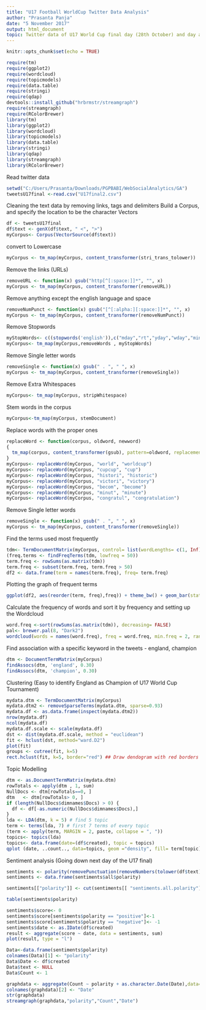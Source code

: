 ---
title: "U17 Football WorldCup Twitter Data Analysis"
author: "Prasanta Panja"
date: "5 November 2017"
output: html_document
topic: Twitter data of U17 World Cup final day (28th October) and day after final (29th October) has been used to analyze
---

```{r setup, include=FALSE}
knitr::opts_chunk$set(echo = TRUE)
```


```{r}
require(tm) 
require(ggplot2)
require(wordcloud) 
require(topicmodels)
require(data.table)
require(stringi)
require(qdap) 
devtools::install_github("hrbrmstr/streamgraph")
require(streamgraph)
require(RColorBrewer)
library(tm) 
library(ggplot2)
library(wordcloud) 
library(topicmodels)
library(data.table)
library(stringi)
library(qdap) 
library(streamgraph)
library(RColorBrewer)
```

Read twitter data
```{r}
setwd("C:/Users/Prasanta/Downloads/PGPBABI/WebSocialAnalytics/GA")
tweetsU17final <-read.csv("U17final2.csv")
```

Cleaning the text data by removing links, tags and delimiters
Build a Corpus, and specify the location to be the character Vectors
```{r}
df <- tweetsU17final
df$text <- genX(df$text, " <", ">")
myCorpus<- Corpus(VectorSource(df$text))
```

convert to Lowercase
```{r}
myCorpus <- tm_map(myCorpus, content_transformer(stri_trans_tolower))
```

Remove the links (URLs)
```{r}
removeURL <- function(x) gsub("http[^[:space:]]*", "", x) 
myCorpus <- tm_map(myCorpus, content_transformer(removeURL))
```

Remove anything except the english language and space
```{r}
removeNumPunct <- function(x) gsub("[^[:alpha:][:space:]]*", "", x) 
myCorpus <- tm_map(myCorpus, content_transformer(removeNumPunct))
```

Remove Stopwords
```{r}
myStopWords<- c((stopwords('english')),c("mday","rt","yday","wday","min","hour","just","year","character","cup","languag","datetimestamp","bbouk"))
myCorpus<- tm_map(myCorpus,removeWords , myStopWords)
```

Remove Single letter words
```{r}
removeSingle <- function(x) gsub(" . ", " ", x)
myCorpus <- tm_map(myCorpus, content_transformer(removeSingle))
```

Remove Extra Whitespaces
```{r}
myCorpus<- tm_map(myCorpus, stripWhitespace)
```

Stem words in the corpus
```{r}
myCorpus<-tm_map(myCorpus, stemDocument)
```

Replace words with the proper ones
```{r}
replaceWord <- function(corpus, oldword, newword)
{
  tm_map(corpus, content_transformer(gsub), pattern=oldword, replacement=newword)
}
myCorpus<- replaceWord(myCorpus, "world", "worldcup")
myCorpus<- replaceWord(myCorpus, "cupcup", "cup")
myCorpus<- replaceWord(myCorpus, "histori", "historic")
myCorpus<- replaceWord(myCorpus, "victori", "victory")
myCorpus<- replaceWord(myCorpus, "becom", "become")
myCorpus<- replaceWord(myCorpus, "minut", "minute")
myCorpus<- replaceWord(myCorpus, "congratul", "congratulation")
```

Remove Single letter words
```{r}
removeSingle <- function(x) gsub(" . ", " ", x)
myCorpus <- tm_map(myCorpus, content_transformer(removeSingle))
```

Find the terms used most frequently
```{r}
tdm<- TermDocumentMatrix(myCorpus, control= list(wordLengths= c(1, Inf)))
(freq.terms <- findFreqTerms(tdm, lowfreq = 50))
term.freq <- rowSums(as.matrix(tdm))
term.freq <- subset(term.freq, term.freq > 50)
df2 <- data.frame(term = names(term.freq), freq= term.freq)
```


Plotting the graph of frequent terms
```{r df2}
ggplot(df2, aes(reorder(term, freq),freq)) + theme_bw() + geom_bar(stat = "identity")  + coord_flip() +labs(list(title="Term Frequency Chart", x="Terms", y="Term Counts"))
```

Calculate the frequency of words and sort it by frequency and setting up the Wordcloud
```{r}
word.freq <-sort(rowSums(as.matrix(tdm)), decreasing= FALSE)
pal<- brewer.pal(8, "Dark2")
wordcloud(words = names(word.freq), freq = word.freq, min.freq = 2, random.order = F, colors = pal, max.words = 50)
```

Find association with a specific keyword in the tweets - england, champion
```{r}
dtm <- DocumentTermMatrix(myCorpus)
findAssocs(dtm, 'england', 0.30)
findAssocs(dtm, 'champion', 0.30)
```

Clustering (Easy to identify England as Champion of U17 World Cup Tournament)
```{r}
mydata.dtm <- TermDocumentMatrix(myCorpus)
mydata.dtm2 <- removeSparseTerms(mydata.dtm, sparse=0.93)
mydata.df <- as.data.frame(inspect(mydata.dtm2))
nrow(mydata.df)
ncol(mydata.df)
mydata.df.scale <- scale(mydata.df)
dst <- dist(mydata.df.scale, method = "euclidean") 
fit <- hclust(dst, method="ward.D2")
plot(fit) 
groups <- cutree(fit, k=5)
rect.hclust(fit, k=5, border="red") ## Draw dendogram with red borders around the 5 clusters
```

Topic Modelling
```{r}
dtm <- as.DocumentTermMatrix(mydata.dtm)
rowTotals <- apply(dtm , 1, sum)
NullDocs <- dtm[rowTotals==0, ]
dtm   <- dtm[rowTotals> 0, ]
if (length(NullDocs$dimnames$Docs) > 0) {
  df <- df[-as.numeric(NullDocs$dimnames$Docs),]
}
lda <- LDA(dtm, k = 5) # find 5 topic
term <- terms(lda, 7) # first 7 terms of every topic
(term <- apply(term, MARGIN = 2, paste, collapse = ", "))
topics<- topics(lda)
topics<- data.frame(date=(df$created), topic = topics)
qplot (date, ..count.., data=topics, geom ="density", fill= term[topic], position="stack")
```

Sentiment analysis (Going down next day of the U17 final)
```{r}
sentiments <- polarity(removePunctuation(removeNumbers(tolower(df$text))))
sentiments <- data.frame(sentiments$all$polarity)

sentiments[["polarity"]] <- cut(sentiments[[ "sentiments.all.polarity"]], c(-5,0.0,5), labels = c("negative","positive"))

table(sentiments$polarity)

sentiments$score<- 0
sentiments$score[sentiments$polarity == "positive"]<-1
sentiments$score[sentiments$polarity == "negative"]<- -1
sentiments$date <- as.IDate(df$created)
result <- aggregate(score ~ date, data = sentiments, sum)
plot(result, type = "l")

Data<-data.frame(sentiments$polarity)
colnames(Data)[1] <- "polarity"
Data$Date <- df$created
Data$text <- NULL
Data$Count <- 1

graphdata <- aggregate(Count ~ polarity + as.character.Date(Date),data=Data,FUN=length)
colnames(graphdata)[2] <- "Date"
str(graphdata)
streamgraph(graphdata,"polarity","Count","Date")
```

